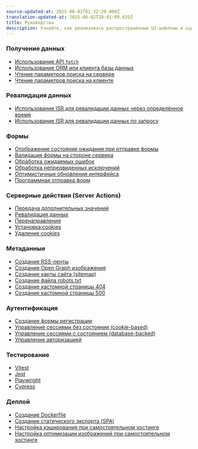 ```yaml
---
source-updated-at: 2025-06-01T01:32:20.000Z
translation-updated-at: 2025-06-02T20:01:09.035Z
title: Руководства
description: Узнайте, как реализовать распространённые UI-шаблоны и сценарии использования с помощью Next.js
---
```


### Получение данных

- [Использование API `fetch`](/docs/app/getting-started/fetching-data#with-the-fetch-api)
- [Использование ORM или клиента базы данных](/docs/app/getting-started/fetching-data#with-an-orm-or-database)
- [Чтение параметров поиска на сервере](/docs/app/api-reference/file-conventions/page)
- [Чтение параметров поиска на клиенте](/docs/app/api-reference/functions/use-search-params)

### Ревалидация данных

- [Использование ISR для ревалидации данных через определённое время](/docs/app/guides/incremental-static-regeneration#time-based-revalidation)
- [Использование ISR для ревалидации данных по запросу](/docs/app/guides/incremental-static-regeneration#on-demand-revalidation-with-revalidatepath)

### Формы

- [Отображение состояния ожидания при отправке формы](/docs/app/guides/forms)
- [Валидация формы на стороне сервера](/docs/app/guides/forms)
- [Обработка ожидаемых ошибок](/docs/app/getting-started/error-handling#handling-expected-errors)
- [Обработка непредвиденных исключений](/docs/app/getting-started/error-handling#handling-uncaught-exceptions)
- [Оптимистичные обновления интерфейса](/docs/app/guides/forms#optimistic-updates)
- [Программная отправка форм](/docs/app/guides/forms#programmatic-form-submission)

### Серверные действия (Server Actions)

- [Передача дополнительных значений](/docs/app/guides/forms)
- [Ревалидация данных](/docs/app/building-your-application/data-fetching/server-actions-and-mutations#revalidating-data)
- [Перенаправления](/docs/app/building-your-application/data-fetching/server-actions-and-mutations#redirecting)
- [Установка cookies](/docs/app/api-reference/functions/cookies#setting-a-cookie)
- [Удаление cookies](/docs/app/api-reference/functions/cookies#deleting-cookies)

### Метаданные

- [Создание RSS-ленты](/docs/app/building-your-application/routing/route-handlers#non-ui-responses)
- [Создание Open Graph изображения](/docs/app/api-reference/file-conventions/metadata/opengraph-image)
- [Создание карты сайта (sitemap)](/docs/app/api-reference/file-conventions/metadata/sitemap)
- [Создание файла robots.txt](/docs/app/api-reference/file-conventions/metadata/robots)
- [Создание кастомной страницы 404](/docs/app/api-reference/file-conventions/not-found)
- [Создание кастомной страницы 500](/docs/app/api-reference/file-conventions/error)

### Аутентификация

- [Создание формы регистрации](/docs/app/guides/authentication#sign-up-and-login-functionality)
- [Управление сессиями без состояния (cookie-based)](/docs/app/guides/authentication#stateless-sessions)
- [Управление сессиями с состоянием (database-backed)](/docs/app/guides/authentication#database-sessions)
- [Управление авторизацией](/docs/app/guides/authentication#authorization)

### Тестирование

- [Vitest](/docs/app/guides/testing/vitest)
- [Jest](/docs/app/guides/testing/jest)
- [Playwright](/docs/app/guides/testing/playwright)
- [Cypress](/docs/app/guides/testing/cypress)

### Деплой

- [Создание Dockerfile](/docs/app/getting-started/deploying#docker)
- [Создание статического экспорта (SPA)](/docs/app/guides/static-exports)
- [Настройка кэширования при самостоятельном хостинге](/docs/app/guides/self-hosting#configuring-caching)
- [Настройка оптимизации изображений при самостоятельном хостинге](/docs/app/guides/self-hosting#image-optimization)
